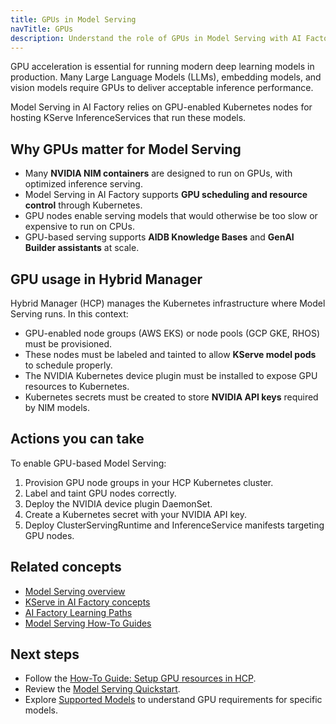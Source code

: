```yaml
---
title: GPUs in Model Serving
navTitle: GPUs
description: Understand the role of GPUs in Model Serving with AI Factory, how Hybrid Manager uses them, and how to prepare GPU resources.
---
```


GPU acceleration is essential for running modern deep learning models in production. Many Large Language Models (LLMs), embedding models, and vision models require GPUs to deliver acceptable inference performance.

Model Serving in AI Factory relies on GPU-enabled Kubernetes nodes for hosting KServe InferenceServices that run these models.

## Why GPUs matter for Model Serving

- Many **NVIDIA NIM containers** are designed to run on GPUs, with optimized inference serving.
- Model Serving in AI Factory supports **GPU scheduling and resource control** through Kubernetes.
- GPU nodes enable serving models that would otherwise be too slow or expensive to run on CPUs.
- GPU-based serving supports **AIDB Knowledge Bases** and **GenAI Builder assistants** at scale.

## GPU usage in Hybrid Manager

Hybrid Manager (HCP) manages the Kubernetes infrastructure where Model Serving runs. In this context:

- GPU-enabled node groups (AWS EKS) or node pools (GCP GKE, RHOS) must be provisioned.
- These nodes must be labeled and tainted to allow **KServe model pods** to schedule properly.
- The NVIDIA Kubernetes device plugin must be installed to expose GPU resources to Kubernetes.
- Kubernetes secrets must be created to store **NVIDIA API keys** required by NIM models.

## Actions you can take

To enable GPU-based Model Serving:

1. Provision GPU node groups in your HCP Kubernetes cluster.
2. Label and taint GPU nodes correctly.
3. Deploy the NVIDIA device plugin DaemonSet.
4. Create a Kubernetes secret with your NVIDIA API key.
5. Deploy ClusterServingRuntime and InferenceService manifests targeting GPU nodes.

## Related concepts

- [Model Serving overview](.)
- [KServe in AI Factory concepts](../learn/explained-ai-factory-concepts#model-serving-kserve)
- [AI Factory Learning Paths](../learn/paths)
- [Model Serving How-To Guides](../learn/model-serving)

## Next steps

- Follow the [How-To Guide: Setup GPU resources in HCP](../../hybrid-manager/learn/how-to/ai-factory/model-serving/setup-gpu).
- Review the [Model Serving Quickstart](./quickstart).
- Explore [Supported Models](../models/supported-models) to understand GPU requirements for specific models.

